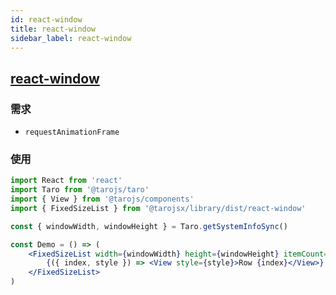 ```yaml
---
id: react-window
title: react-window
sidebar_label: react-window
---
```


## [react-window](https://github.com/bvaughn/react-window)

### 需求

-   `requestAnimationFrame`

### 使用

```jsx
import React from 'react'
import Taro from '@tarojs/taro'
import { View } from '@tarojs/components'
import { FixedSizeList } from '@tarojsx/library/dist/react-window'

const { windowWidth, windowHeight } = Taro.getSystemInfoSync()

const Demo = () => (
    <FixedSizeList width={windowWidth} height={windowHeight} itemCount={1000} itemSize={35}>
        {({ index, style }) => <View style={style}>Row {index}</View>}
    </FixedSizeList>
)
```
